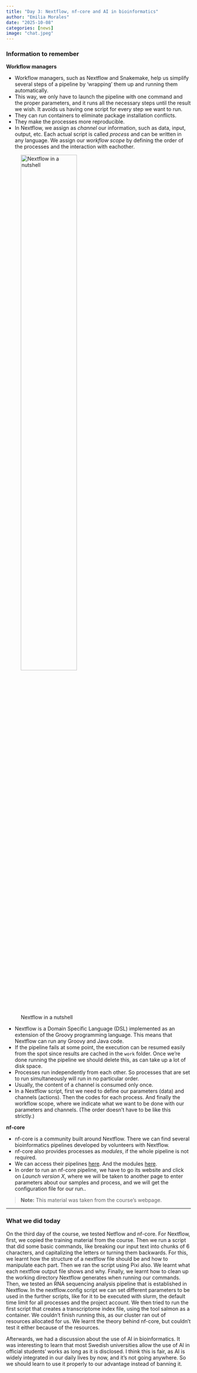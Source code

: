 ```yaml
---
title: "Day 3: Nextflow, nf-core and AI in bioinformatics"
author: "Emilia Morales"
date: "2025-10-08"
categories: [news]
image: "chat.jpeg"
---
```


### Information to remember  
**Workflow managers**

- Workflow managers, such as Nextflow and Snakemake, help us simplify several steps of a pipeline by 'wrapping' them up and running them automatically. 
- This way, we only have to launch the pipeline with one command and the proper parameters, and it runs all the necessary steps until the result we wish. It avoids us having one script for every step we want to run.
- They can run containers to eliminate package installation conflicts.
- They make the processes more reproducible.
- In Nextflow, we assign as *channel* our information, such as data, input, output, etc. Each actual script is called *process* and can be written in any language. We assign our *workflow scope* by defining the order of the processes and the interaction with eachother.

![Nextflow in a nutshell](images/nextflow.png){width=60% fig-align="center"}

- Nextflow is a Domain Specific Language (DSL) implemented as an extension of the Groovy programming language. This means that Nextflow can run any Groovy and Java code.
- If the pipeline fails at some point, the execution can be resumed easily from the spot since results are cached in the `work` folder. Once we're done running the pipeline we should delete this, as can take up a lot of disk space.
- Processes run independently from each other. So processes that are set to run simultaneously will run in no particular order.
- Usually, the content of a channel is consumed only once.
- In a Nextflow script, first we need to define our parameters (data) and channels (actions). Then the codes for each process. And finally the workflow scope, where we indicate what we want to be done with our parameters and channels. (The order doesn't have to be like this strictly.)

**nf-core**

- nf-core is a community built around Nextflow. There we can find several bioinformatics pipelines developed by volunteers with Nextflow.
- nf-core also provides processes as *modules*, if the whole pipeline is not required.
- We can access their pipelines [here](https://nf-co.re/pipelines/>). And the modules [here](https://nf-co.re/modules/).
- In order to run an nf-core pipeline, we have to go its website and click on *Launch version X*, where we will be taken to another page to enter parameters about our samples and process, and we will get the configuration file for our run..

> **Note:** This material was taken from the course's webpage.

---

### What we did today  
On the third day of the course, we tested Netflow and nf-core. For Nextflow, first, we copied the training material from the course. Then we run a script that did some basic commands, like breaking our input text into chunks of 6 characters, and capitalizing the letters or turning them backwards. For this, we learnt how the structure of a nextflow file should be and how to manipulate each part. Then we ran the script using Pixi also. We learnt what each nextflow output file shows and why. Finally, we learnt how to clean up the working directory Nextflow generates when running our commands. 
Then, we tested an RNA sequencing analysis pipeline that is established in Nextflow. In the nextflow.config script we can set different parameters to be used in the further scripts, like for it to be executed with slurm, the default time limit for all processes and the project account. We then tried to run the first script that creates a transcriptome index file, using the tool salmon as a container. We couldn't finish running this, as our cluster ran out of resources allocated for us.
We learnt the theory behind nf-core, but couldn't test it either because of the resources. 

Afterwards, we had a discussion about the use of AI in bioinformatics. It was interesting to learn that most Swedish universities allow the use of AI in official students' works as long as it is disclosed. I think this is fair, as AI is widely integrated in our daily lives by now, and it's not going anywhere. So we should learn to use it properly to our advantage instead of banning it.